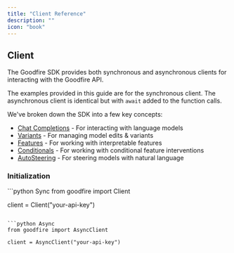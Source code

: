 ```yaml
---
title: "Client Reference"
description: ""
icon: "book"
---
```


## Client

The Goodfire SDK provides both synchronous and asynchronous clients for interacting with the Goodfire API.

The examples provided in this guide are for the synchronous client. The asynchronous client is identical but with `await` added to the function calls.

We've broken down the SDK into a few key concepts:

- [Chat Completions](/sdk-reference/chat) - For interacting with language models
- [Variants](/sdk-reference/variants) - For managing model edits & variants
- [Features](/sdk-reference/features) - For working with interpretable features
- [Conditionals](/sdk-reference/conitionals) - For working with conditional feature interventions
- [AutoSteering](/sdk-reference/autosteer) - For steering models with natural language

### Initialization

<CodeGroup>
```python Sync
from goodfire import Client

client = Client("your-api-key")

````

```python Async
from goodfire import AsyncClient

client = AsyncClient("your-api-key")

````

</CodeGroup>
